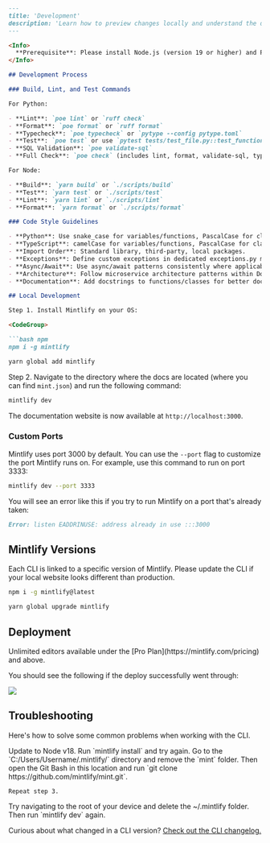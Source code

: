 ```markdown
---
title: 'Development'
description: 'Learn how to preview changes locally and understand the development process for the responses-api'
---

<Info>
  **Prerequisite**: Please install Node.js (version 19 or higher) and Python 3.12 before proceeding.
</Info>

## Development Process

### Build, Lint, and Test Commands

For Python:

- **Lint**: `poe lint` or `ruff check`
- **Format**: `poe format` or `ruff format`
- **Typecheck**: `poe typecheck` or `pytype --config pytype.toml`
- **Test**: `poe test` or use `pytest tests/test_file.py::test_function`
- **SQL Validation**: `poe validate-sql`
- **Full Check**: `poe check` (includes lint, format, validate-sql, typecheck)

For Node:

- **Build**: `yarn build` or `./scripts/build`
- **Test**: `yarn test` or `./scripts/test`
- **Lint**: `yarn lint` or `./scripts/lint`
- **Format**: `yarn format` or `./scripts/format`

### Code Style Guidelines

- **Python**: Use snake_case for variables/functions, PascalCase for classes. Strict typing with annotations; use pydantic for data validation. Max line length 96 characters, 4 spaces indentation.
- **TypeScript**: camelCase for variables/functions, PascalCase for classes.
- **Import Order**: Standard library, third-party, local packages.
- **Exceptions**: Define custom exceptions in dedicated exceptions.py modules.
- **Async/Await**: Use async/await patterns consistently where applicable.
- **Architecture**: Follow microservice architecture patterns within Docker Compose.
- **Documentation**: Add docstrings to functions/classes for better documentation.

## Local Development

Step 1. Install Mintlify on your OS:

<CodeGroup>

```bash npm
npm i -g mintlify
```

```bash yarn
yarn global add mintlify
```

</CodeGroup>

Step 2. Navigate to the directory where the docs are located (where you can find `mint.json`) and run the following command:

```bash
mintlify dev
```

The documentation website is now available at `http://localhost:3000`.

### Custom Ports

Mintlify uses port 3000 by default. You can use the `--port` flag to customize the port Mintlify runs on. For example, use this command to run on port 3333:

```bash
mintlify dev --port 3333
```

You will see an error like this if you try to run Mintlify on a port that's already taken:

```md
Error: listen EADDRINUSE: address already in use :::3000
```

## Mintlify Versions

Each CLI is linked to a specific version of Mintlify. Please update the CLI if your local website looks different than production.

<CodeGroup>

```bash npm
npm i -g mintlify@latest
```

```bash yarn
yarn global upgrade mintlify
```

</CodeGroup>

## Deployment

<Tip>
  Unlimited editors available under the [Pro Plan](https://mintlify.com/pricing) and above.
</Tip>

You should see the following if the deploy successfully went through:

<Frame>
  <img src="/images/checks-passed.png" style={{ borderRadius: '0.5rem' }} />
</Frame>

## Troubleshooting

Here's how to solve some common problems when working with the CLI.

<AccordionGroup>
  <Accordion title="Mintlify is not loading">
    Update to Node v18. Run `mintlify install` and try again.
  </Accordion>
  <Accordion title="No such file or directory on Windows">
    Go to the `C:/Users/Username/.mintlify/` directory and remove the `mint` folder. Then open the Git Bash in this location and run `git clone https://github.com/mintlify/mint.git`.

    Repeat step 3.
  </Accordion>
  <Accordion title="Getting an unknown error">
    Try navigating to the root of your device and delete the ~/.mintlify folder. Then run `mintlify dev` again.
  </Accordion>
</AccordionGroup>

Curious about what changed in a CLI version? [Check out the CLI changelog.](/changelog/command-line)
```